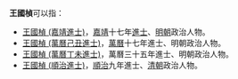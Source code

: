'''王國楨'''可以指：
* [[王國楨_(嘉靖進士)|王國楨 (嘉靖進士)]]，[[嘉靖|嘉靖]]十七年[[進士|進士]]、[[明朝|明朝]]政治人物。
* [[王國楨_(萬曆己丑進士)|王國楨 (萬曆己丑進士)]]，[[萬曆|萬曆]]十七年進士、明朝政治人物。
* [[王國楨_(萬曆丁未進士)|王國楨 (萬曆丁未進士)]]，萬曆三十五年進士、明朝政治人物。
* [[王國楨_(順治進士)|王國楨 (順治進士)]]，[[順治|順治]]九年進士、[[清朝|清朝]]政治人物。
{{disambig|cat=三字王姓人名消歧義|guo}}